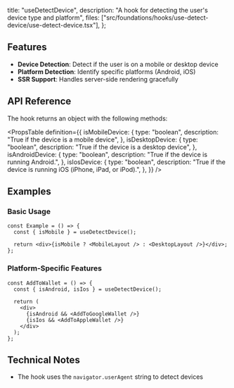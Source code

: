   title: "useDetectDevice",
  description: "A hook for detecting the user's device type and platform",
  files: ["src/foundations/hooks/use-detect-device/use-detect-device.tsx"],
};

## Features

- **Device Detection**: Detect if the user is on a mobile or desktop device
- **Platform Detection**: Identify specific platforms (Android, iOS)
- **SSR Support**: Handles server-side rendering gracefully

## API Reference

The hook returns an object with the following methods:

<PropsTable
  definition={{
    isMobileDevice: {
      type: "boolean",
      description: "True if the device is a mobile device",
    },
    isDesktopDevice: {
      type: "boolean",
      description: "True if the device is a desktop device",
    },
    isAndroidDevice: {
      type: "boolean",
      description: "True if the device is running Android.",
    },
    isIosDevice: {
      type: "boolean",
      description: "True if the device is running iOS (iPhone, iPad, or iPod).",
    },
  }}
/>

## Examples

### Basic Usage

```tsx
const Example = () => {
  const { isMobile } = useDetectDevice();

  return <div>{isMobile ? <MobileLayout /> : <DesktopLayout />}</div>;
};
```

### Platform-Specific Features

```tsx
const AddToWallet = () => {
  const { isAndroid, isIos } = useDetectDevice();

  return (
    <div>
      {isAndroid && <AddToGoogleWallet />}
      {isIos && <AddToAppleWallet />}
    </div>
  );
};
```

## Technical Notes

- The hook uses the `navigator.userAgent` string to detect devices
